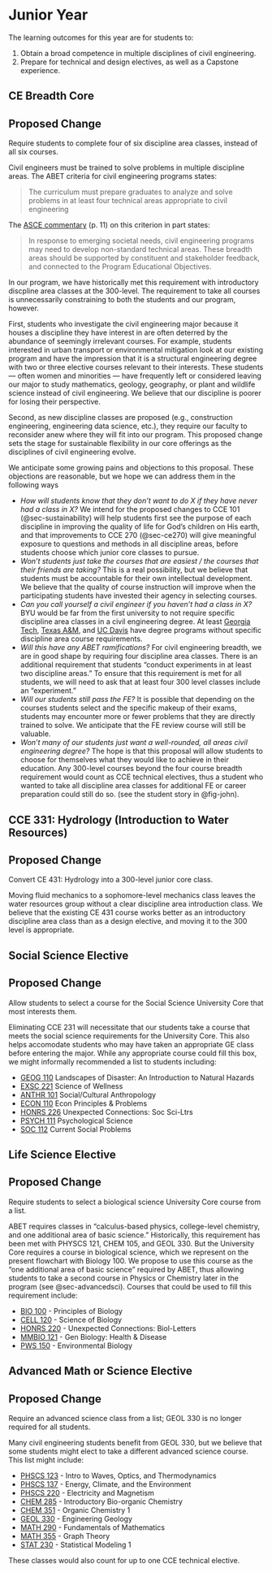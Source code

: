 # Junior Year
The learning outcomes for this year are for students to: 

  1. Obtain a broad competence in multiple disciplines of civil engineering. 
  1. Prepare for technical and design electives, as well as a Capstone experience. 


## CE Breadth Core {#sec-breadth}
::: {.callout-note}
## Proposed Change
Require students to complete four of six discipline area classes, instead of all six courses. 
:::

Civil engineers must be trained to solve problems in multiple discipline areas.
The ABET criteria for civil engineering programs states:

>  The curriculum must prepare graduates to analyze and solve problems in at least four technical areas appropriate to civil engineering

The [ASCE commentary](https://www.asce.org/-/media/asce-images-and-files/career-and-growth/educators/civil-engineering-program-commentary-eac.pdf) (p. 11) on this criterion 
in part states:

> In response to emerging societal needs, civil engineering programs may need to develop non-standard technical areas. These breadth areas should be supported by constituent and stakeholder feedback, and connected to the Program Educational Objectives.

In our program, we have historically met this requirement with introductory discpline
area classes at the 300-level. The requirement to take all courses is
unnecessarily constraining to both the students and our program, however.

First, students who investigate the civil engineering major because it houses a
discipline they have interest in are often deterred by the abundance of
seemingly irrelevant courses. For example, students interested in urban
transport or environmental mitigation look at our existing program and have the
impression that it is a structural engineering degree with two or three elective
courses relevant to their interests. These students --- often women and minorities --- have 
frequently left or considered leaving our major to study mathematics,
geology, geography, or plant and wildlife science instead of civil engineering. 
We believe that our discipline is poorer for losing their perspective.

Second, as new discipline classes are proposed (e.g., construction engineering,
engineering data science, etc.), they require our faculty to reconsider anew 
where they will fit into our program. This proposed change sets the stage for
sustainable flexibility in our core offerings as the disciplines of civil engineering
evolve.

We anticipate some growing pains and objections to this proposal. These objections are
reasonable, but we hope we can address them in the following ways

  - *How will students know that they don't want to do $X$ if they have never had a class in $X$?*
    We intend for the proposed changes to CCE 101 (@sec-sustainability) will help students first see the purpose of each discipline
    in improving the quality of life for God's children on His earth, and that improvements to CCE 270 (@sec-ce270) will give meaningful exposure
    to questions and methods in all discipline areas, before students choose which junior core classes to pursue.
  - *Won't students just take the courses that are easiest / the courses that their friends are taking?* This is a real possibility, but
    we believe that students must be accountable for their own intellectual development.  We believe that the 
    quality of course instruction will improve when the participating students
    have invested their agency in selecting courses.
  - *Can you call yourself a civil engineer if you haven't had a class in $X$?* BYU would
    be far from the first university to not require specific discipline area classes in a 
    civil engineering degree. At least [Georgia Tech](https://catalog.gatech.edu/programs/civil-engineering-standard-bs/), [Texas A&M](https://engineering.tamu.edu/civil/academics/degrees/undergraduate/bachelor-of-science-civil-engineering.html), and [UC Davis](https://catalog.ucdavis.edu/departments-programs-degrees/civil-environmental-engineering/civil-engineering-bs/#requirementstext) 
    have degree programs without specific discipline area course requirements.
  - *Will this have any ABET ramifications?* For civil engineering breadth, we are 
    in good shape by requiring four discipline area classes. There is an additional
    requirement that students "conduct experiments in at least two discipline areas." To
    ensure that this requirement is met for all students, we will need to ask that at least 
    four 300 level classes include an "experiment."
  - *Will our students still pass the FE?* It is possible that depending on the courses students
    select and the specific makeup of their exams, students may encounter more or fewer problems that
    they are directly trained to solve. We anticipate that the FE review course will still be valuable.
  - *Won't many of our students just want a well-rounded, all areas civil engineering degree?* The 
    hope is that this proposal will allow students to choose for themselves what they would like to 
    achieve in their education. Any 300-level courses beyond the four course breadth requirement 
    would count as CCE technical electives, thus a student who wanted to take all discipline
    area classes for additional FE or career preparation could still do so. (see the student story in @fig-john). 

## CCE 331: Hydrology (Introduction to Water Resources)
::: {.callout-note}
## Proposed Change
Convert CE 431: Hydrology into a 300-level junior core class.
:::

Moving fluid mechanics to a sophomore-level mechanics class leaves the water resources group
without a clear discipline area introduction class. We believe that the existing CE 431 course works
better as an introductory discipline area class than as a design elective, and moving it
to the 300 level is appropriate.

## Social Science Elective {#sec-socialsci}
::: {.callout-note}
## Proposed Change
Allow students to select a course for the Social Science University Core that most interests them.
:::

Eliminating CCE 231 will necessitate that our students take a course that meets
the social science requirements for the University Core. This also helps accomodate students who may have 
taken an appropriate GE class before entering the major. While any appropriate course could fill
this box, we might informally recommended a list to students including: 

  - [GEOG 110](https://catalog.byu.edu/courses/11202-001)  Landscapes of Disaster: An Introduction to Natural Hazards
  - [EXSC 221](https://catalog.byu.edu/courses/12452-000) Science of Wellness 
  - [ANTHR 101](https://catalog.byu.edu/courses/00300-007)  Social/Cultural Anthropology 
  - [ECON 110](https://catalog.byu.edu/courses/01567-001)  Econ Principles & Problems 
  - [HONRS 226](https://catalog.byu.edu/courses/13637-000) Unexpected Connections: Soc Sci-Ltrs 
  - [PSYCH 111](https://catalog.byu.edu/courses/04804-015) Psychological Science 
  - [SOC 112](https://catalog.byu.edu/courses/05145-008) Current Social Problems 


## Life Science Elective {#sec-lifesci}
::: {.callout-note}
## Proposed Change
Require students to select a biological science University Core course from a list. 
:::
ABET requires classes in “calculus-based physics, college-level chemistry, and
one additional area of basic science.” Historically, this requirement has been
met with PHYSCS 121, CHEM 105, and GEOL 330. But the University Core requires a
course in biological science, which we represent on the present flowchart with
Biology 100. We propose to use this course as the “one additional area of basic
science” required by ABET, thus allowing students to take a second course in
Physics or Chemistry later in the program (see @sec-advancedsci). Courses that could be used to fill
this requirement include: 

  - [BIO 100](https://catalog.byu.edu/courses/00099-018) - Principles of Biology 
  - [CELL 120](https://catalog.byu.edu/courses/09617-005) - Science of Biology 
  - [HONRS 220](https://catalog.byu.edu/courses/12423-001) - Unexpected Connections: Biol-Letters 
  - [MMBIO 121](https://catalog.byu.edu/courses/12571-000) - Gen Biology: Health & Disease 
  - [PWS 150](https://catalog.byu.edu/courses/09388-001) - Environmental Biology 


## Advanced Math or Science Elective {#sec-advancedsci}
::: {.callout-note}
## Proposed Change
Require an advanced science class from a list; GEOL 330 is no longer required for all students. 
:::

Many civil engineering students benefit from GEOL 330, but we believe that some students might
elect to take a different advanced science course. This list might include:

  - [PHSCS 123](https://catalog.byu.edu/courses/04555-007) - Intro to Waves, Optics, and Thermodynamics
  - [PHSCS 137](https://catalog.byu.edu/courses/04546-009) - Energy, Climate, and the Environment
  - [PHSCS 220](https://catalog.byu.edu/courses/04541-014) - Electricity and Magnetism
  - [CHEM 285](https://catalog.byu.edu/courses/11429-000) - Introductory Bio-organic Chemistry
  - [CHEM 351](https://catalog.byu.edu/courses/01031-022) - Organic Chemistry 1
  - [GEOL 330](https://catalog.byu.edu/courses/02320-011) - Engineering Geology
  - [MATH 290](https://catalog.byu.edu/courses/03605-008) - Fundamentals of Mathematics
  - [MATH 355](https://catalog.byu.edu/courses/07426-000) - Graph Theory
  - [STAT 230](https://catalog.byu.edu/courses/11839-001) - Statistical Modeling 1

These classes would also count for up to one CCE technical elective.